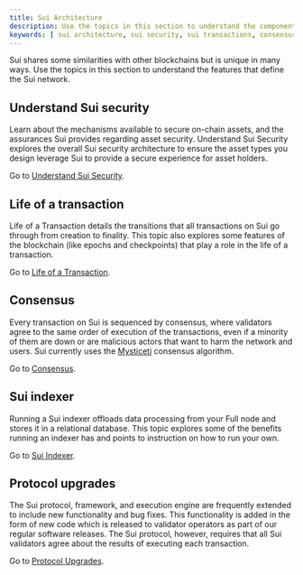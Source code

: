```yaml
---
title: Sui Architecture
description: Use the topics in this section to understand the components of the Sui network.
keywords: [ sui architecture, sui security, sui transactions, consensus, sui consensus, mysticeti, sui indexer, indexers, protocol upgrades, sui upgrades ]
---
```


Sui shares some similarities with other blockchains but is unique in many ways. Use the topics in this section to understand the features that define the Sui network.

## Understand Sui security

Learn about the mechanisms available to secure on-chain assets, and the assurances Sui provides regarding asset security. Understand Sui Security explores the overall Sui security architecture to ensure the asset types you design leverage Sui to provide a secure experience for asset holders.

Go to [Understand Sui Security](./sui-architecture/sui-security.mdx).

## Life of a transaction

Life of a Transaction details the transitions that all transactions on Sui go through from creation to finality. This topic also explores some features of the blockchain (like epochs and checkpoints) that play a role in the life of a transaction.

Go to [Life of a Transaction](./sui-architecture/transaction-lifecycle.mdx).

## Consensus

Every transaction on Sui is sequenced by consensus, where validators agree to the same order of execution of the transactions, even if a minority of them are down or are malicious actors that want to harm the network and users.
Sui currently uses the [Mysticeti](https://arxiv.org/pdf/2310.14821) consensus algorithm.

Go to [Consensus](./sui-architecture/consensus.mdx).

## Sui indexer

Running a Sui indexer offloads data processing from your Full node and stores it in a relational database. This topic explores some of the benefits running an indexer has and points to instruction on how to run your own. 

Go to [Sui Indexer](./sui-architecture/indexer-functions.mdx).

## Protocol upgrades

The Sui protocol, framework, and execution engine are frequently extended to include new functionality and bug fixes. This functionality is added in the form of new code which is released to validator operators as part of our regular software releases. The Sui protocol, however, requires that all Sui validators agree about the results of executing each transaction.

Go to [Protocol Upgrades](./sui-architecture/protocol-upgrades.mdx).
